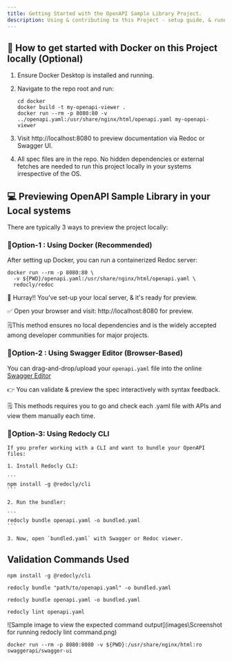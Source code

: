 ```yaml
---
title: Getting Started with the OpenAPI Sample Library Project.
description: Using & contributing to this Project - setup guide, & running locally.
---
```

 
## 🐳 How to get started with Docker on this Project locally (Optional)

1. Ensure Docker Desktop is installed and running.

2. Navigate to the repo root and run:

    ~~~
    cd docker
    docker build -t my-openapi-viewer .
    docker run --rm -p 8080:80 -v ../openapi.yaml:/usr/share/nginx/html/openapi.yaml my-openapi-viewer
    ~~~

3. Visit http://localhost:8080 to preview documentation via Redoc or Swagger UI.

4. All spec files are in the repo. No hidden dependencies or external fetches are needed to run this project locally in your systems irrespective of the OS.

## 💻 Previewing OpenAPI Sample Library in your Local systems

There are typically 3 ways to preview the project locally:

### 🔹Option-1 : Using Docker (Recommended)

After setting up Docker, you can run a containerized Redoc server:

```
docker run --rm -p 8080:80 \
  -v ${PWD}/openapi.yaml:/usr/share/nginx/html/openapi.yaml \
  redocly/redoc
```

🎉 Hurray!! You've set-up your local server, & it's ready for preview.

✅ Open your browser and visit: http://localhost:8080 for preview. 

🗒️This method ensures no local dependencies and is the widely accepted among developer communities for major projects.


### 🔹Option-2 : Using Swagger Editor (Browser-Based)

You can drag-and-drop/upload your `openapi.yaml` file into the online [Swagger Editor](https://editor.swagger.io/)

👉 You can validate & preview the spec interactively with syntax feedback.

🗒️ This methods requires you to go and check each .yaml file with APIs and view them manually each time.


### 🔹Option-3: Using Redocly CLI

    If you prefer working with a CLI and want to bundle your OpenAPI files:

    1. Install Redocly CLI:

    ```
    npm install -g @redocly/cli
    ```

    2. Run the bundler:

    ```
    redocly bundle openapi.yaml -o bundled.yaml
    ```

    3. Now, open `bundled.yaml` with Swagger or Redoc viewer.

## Validation Commands Used

```
npm install -g @redocly/cli    
```

```
redocly bundle "path/to/openapi.yaml" -o bundled.yaml
```

```
redocly bundle openapi.yaml -o bundled.yaml
```

```
redocly lint openapi.yaml
```
![Sample image to view the expected command output](images\Screenshot for running redocly lint command.png)


```
docker run --rm -p 8080:8080 -v ${PWD}:/usr/share/nginx/html:ro swaggerapi/swagger-ui
```